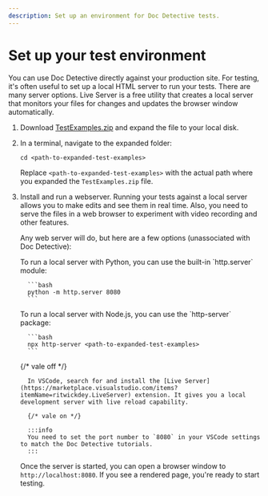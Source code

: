 ```yaml
---
description: Set up an environment for Doc Detective tests.
---
```



# Set up your test environment

You can use Doc Detective directly against your production site. For testing, it's often useful to set up a local HTML server to run your tests. There are many server options. Live Server is a free utility that creates a local server that monitors your files for changes and updates the browser window automatically.

1. Download [TestExamples.zip](./TestExamples.zip) and expand the file to your local disk.
1. In a terminal, navigate to the expanded folder:

   ```shell
   cd <path-to-expanded-test-examples>
   ```

   Replace `<path-to-expanded-test-examples>` with the actual path where you expanded the `TestExamples.zip` file.
1. Install and run a webserver. Running your tests against a local server allows you to make edits and see them in real time. Also, you need to serve the files in a web browser to experiment with video recording and other features.

   Any web server will do, but here are a few options (unassociated with Doc Detective):

   <Tabs>
      <TabItem value='python' label='Python'>
         To run a local server with Python, you can use the built-in `http.server` module:

         ```bash
         python -m http.server 8080
         ```
      </TabItem>
      <TabItem value='node' label='Node.js'>
         To run a local server with Node.js, you can use the `http-server` package:

         ```bash
         npx http-server <path-to-expanded-test-examples>
         ```
      </TabItem>
      <TabItem value='vscode' label='VSCode'>
         {/* vale off */}

         In VSCode, search for and install the [Live Server](https://marketplace.visualstudio.com/items?itemName=ritwickdey.LiveServer) extension. It gives you a local development server with live reload capability.

         {/* vale on */}

         :::info
         You need to set the port number to `8080` in your VSCode settings to match the Doc Detective tutorials.
         :::
      </TabItem>
   </Tabs>

   Once the server is started, you can open a browser window to `http://localhost:8080`. If you see a rendered page, you're ready to start testing.
